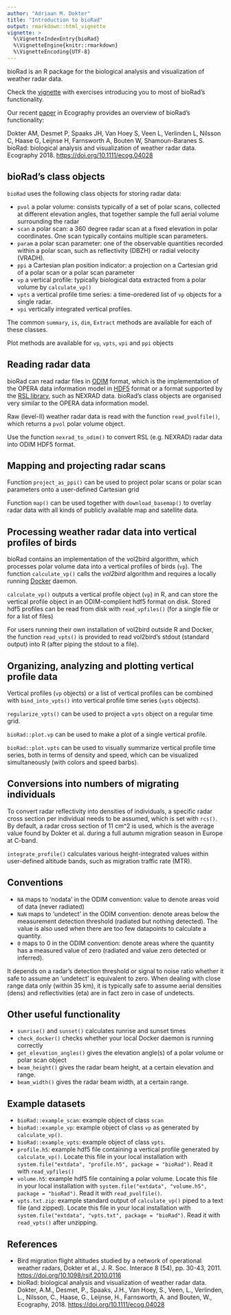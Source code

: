 ```yaml
---
author: "Adriaan M. Dokter"
title: "Introduction to bioRad"
output: rmarkdown::html_vignette
vignette: >
  %\VignetteIndexEntry{bioRad}
  %\VignetteEngine{knitr::rmarkdown}
  %\VignetteEncoding{UTF-8}
---
```

bioRad is an R package for the biological analysis and visualization of weather radar data.

Check the [vignette](https://adokter.github.io/bioRad/articles/functionality_overview.html) with exercises introducing you to most of bioRad's functionality.

Our recent [paper](https://doi.org/10.1111/ecog.04028) in Ecography provides an overview of bioRad's functionality:

Dokter AM, Desmet P, Spaaks JH, Van Hoey S, Veen L, Verlinden L, Nilsson C, Haase G, Leijnse H, Farnsworth A, Bouten W, Shamoun-Baranes S. bioRad: biological analysis and visualization of weather radar data. Ecography 2018. <https://doi.org/10.1111/ecog.04028>

## bioRad's class objects

`bioRad` uses the following class objects for storing radar data:

* `pvol` a polar volume: consists typically of a set of polar scans, collected at different elevation angles, that together sample the full aerial volume surrounding the radar
* `scan` a polar scan: a 360 degree radar scan at a fixed elevation in polar coordinates. One scan typically contains multiple scan parameters.
* `param` a polar scan parameter: one of the observable quantities recorded within a polar scan, such as reflectivity (DBZH) or radial velocity (VRADH).
* `ppi` a Cartesian plan position indicator: a projection on a Cartesian grid of a polar scan or a polar scan parameter
* `vp` a vertical profile: typically biological data extracted from a polar volume by `calculate_vp()`
* `vpts` a vertical profile time series: a time-oredered list of `vp` objects for a single radar.
* `vpi` vertically integrated vertical profiles.

The common `summary`, `is`, `dim`, `Extract` methods are available for each of these classes.

Plot methods are available for `vp`, `vpts`, `vpi` and `ppi` objects

## Reading radar data

bioRad can read radar files in [ODIM](https://github.com/adokter/vol2bird/blob/master/doc/OPERA2014_O4_ODIM_H5-v2.2.pdf) format, which is the implementation of the OPERA data information model in [HDF5](https://support.hdfgroup.org/HDF5/) format or a format supported by the [RSL library](http://trmm-fc.gsfc.nasa.gov/trmm_gv/software/rsl/), such as NEXRAD data. bioRad's class objects are organised very similar to the OPERA data information model.

Raw (level-II) weather radar data is read with the function `read_pvolfile()`, which returns a `pvol` polar volume object.

Use the function `nexrad_to_odim()` to convert RSL (e.g. NEXRAD) radar data into ODIM HDF5 format.

## Mapping and projecting radar scans

Function `project_as_ppi()` can be used to project polar scans or polar scan parameters onto a user-defined Cartesian grid

Function `map()` can be used together with `download_basemap()` to overlay radar data with all kinds of publicly available map and satellite data.

## Processing weather radar data into vertical profiles of birds

bioRad contains an implementation of the vol2bird algorithm, which processes polar volume data into a vertical profiles of birds (`vp`). The function `calculate_vp()` calls the *vol2bird* algorithm and requires a locally running [Docker](https://www.docker.com/) daemon.

`calculate_vp()` outputs a vertical profile object (`vp`) in R, and can store the vertical profile object in an ODIM-complient hdf5 format on disk. Stored hdf5 profiles can be read from disk with `read_vpfiles()` (for a single file or for a list of files)

For users running their own installation of vol2bird outside R and Docker, the function `read_vpts()` is provided to read vol2bird's stdout (standard output) into R (after piping the stdout to a file).

## Organizing, analyzing and plotting vertical profile data

Vertical profiles (`vp` objects) or a list of vertical profiles can be combined with `bind_into_vpts()` into vertical profile time series (`vpts` objects).

`regularize_vpts()` can be used to project a `vpts` object on a regular time grid.

`bioRad::plot.vp` can be used to make a plot of a single vertical profile.

`bioRad::plot.vpts` can be used to visually summarize vertical profile time series, both in terms of density and speed, which can be visualized simultaneously (with colors and speed barbs).

## Conversions into numbers of migrating individuals

To convert radar reflectivity into densities of individuals, a specific radar
cross section per individual needs to be assumed, which is set with `rcs()`.
By default, a radar cross section of 11 cm^2 is used, which is the average value found by Dokter et al. during a full autumn migration season in Europe at C-band.

`integrate_profile()` calculates various height-integrated values within user-defined altitude bands, such as migration traffic rate (MTR).

## Conventions

* `NA` maps to 'nodata' in the ODIM convention: value to denote areas void of data (never radiated)
* `NaN` maps to 'undetect' in the ODIM convention: denote areas below the measurement detection threshold (radiated but nothing detected). The value is also used when there are too few datapoints to calculate a quantity.
* `0` maps to 0 in the ODIM convention: denote areas where the quantity has a measured value of zero (radiated and value zero detected or inferred).

It depends on a radar's detection threshold or signal to noise ratio whether it safe to assume an 'undetect' is equivalent to zero. When dealing with close range data only (within 35 km), it is typically safe to assume aerial densities (dens) and reflectivities (eta) are in fact zero in case of undetects.

## Other useful functionality

* `sunrise()` and `sunset()` calculates runrise and sunset times
* `check_docker()` checks whether your local Docker daemon is running correctly
* `get_elevation_angles()` gives the elevation angle(s) of a polar volume or polar scan object
* `beam_height()` gives the radar beam height, at a certain elevation and range.
* `beam_width()` gives the radar beam width, at a certain range.

## Example datasets

* `bioRad::example_scan`: example object of class `scan`
* `bioRad::example_vp`: example object of class `vp` as generated by `calculate_vp()`.
* `bioRad::example_vpts`: example object of class `vpts`.
* `profile.h5`: example hdf5 file containing a vertical profile generated by `calculate_vp()`. Locate this file in your local installation with `system.file("extdata", "profile.h5", package = "bioRad")`. Read it with `read_vpfiles()`
* `volume.h5`: example hdf5 file containing a polar volume. Locate this file in your local installation with `system.file("extdata", "volume.h5", package = "bioRad")`. Read it with `read_pvolfile()`.
* `vpts.txt.zip`: example standard output of `calculate_vp()` piped to a text file (and zipped). Locate this file in your local installation with `system.file("extdata", "vpts.txt", package = "bioRad")`. Read it with `read_vpts()` after unzipping.

## References

* Bird migration flight altitudes studied by a network of operational weather radars, Dokter et al., J. R. Soc. Interace 8 (54), pp. 30-43, 2011. <https://doi.org/10.1098/rsif.2010.0116>
* bioRad: biological analysis and visualization of weather radar data. Dokter, A.M., Desmet, P., Spaaks, J.H., Van Hoey, S., Veen, L., Verlinden, L., Nilsson, C., Haase, G., Leijnse, H., Farnsworth, A. and Bouten, W., Ecography, 2018. <https://doi.org/10.1111/ecog.04028>
